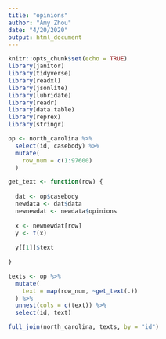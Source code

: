 ```yaml
---
title: "opinions"
author: "Amy Zhou"
date: "4/20/2020"
output: html_document
---
```


```r
knitr::opts_chunk$set(echo = TRUE)
library(janitor)
library(tidyverse)
library(readxl)
library(jsonlite)
library(lubridate)
library(readr)
library(data.table)
library(reprex)
library(stringr)
```
```r
op <- north_carolina %>% 
  select(id, casebody) %>% 
  mutate(
    row_num = c(1:97600)
  ) 

```



<!-- ```{r} -->
<!-- dat <- north_carolina$casebody %>%  -->
<!--   tail(10) -->

<!-- newdata <- dat$data -->

<!-- newnewdat <- newdata$opinions -->

<!-- x <- newnewdat[10] -->

<!-- y <- t(x) -->

<!-- b <- y[[1]]$text -->

<!-- b -->

<!-- ``` -->



```r
get_text <- function(row) {
  
  dat <- op$casebody 
  newdata <- dat$data
  newnewdat <- newdata$opinions
  
  x <- newnewdat[row]
  y <- t(x)
  
  y[[1]]$text
  
}
```



```r
texts <- op %>% 
  mutate(
    text = map(row_num, ~get_text(.))
  ) %>% 
  unnest(cols = c(text)) %>% 
  select(id, text)
```

```r

full_join(north_carolina, texts, by = "id")

```


